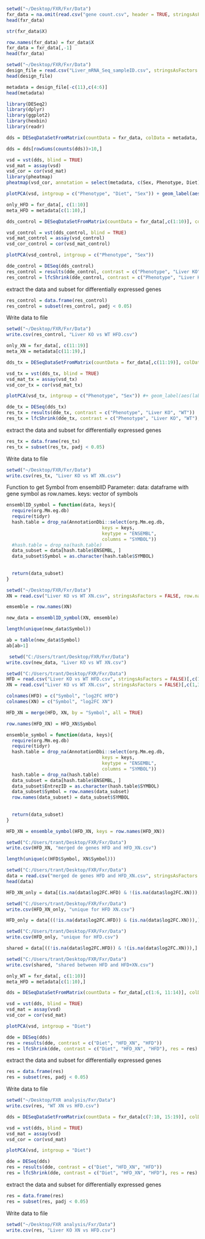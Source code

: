 ```r
setwd("~/Desktop/FXR/Fxr/Data")
fxr_data = na.omit(read.csv("gene count.csv", header = TRUE, stringsAsFactors = FALSE, row.names = 1))[,-c(11)]
head(fxr_data)
```

```r
str(fxr_data$X)
```

```r
row.names(fxr_data) = fxr_data$X
fxr_data = fxr_data[,-1]
head(fxr_data)
```



```r
setwd("~/Desktop/FXR/Fxr/Data")
design_file = read.csv("Liver_mRNA_Seq_sampleID.csv", stringsAsFactors = FALSE, row.names = 1)
head(design_file)
```

```r
metadata = design_file[-c(11),c(4:6)]
head(metadata)
```

```r
library(DESeq2)
library(dplyr)
library(ggplot2)
library(hexbin)
library(readr)
```


```r
dds = DESeqDataSetFromMatrix(countData = fxr_data, colData = metadata, design = ~Diet)
```

```r
dds = dds[rowSums(counts(dds))>10,]
```

```r
vsd = vst(dds, blind = TRUE)
vsd_mat = assay(vsd)
vsd_cor = cor(vsd_mat)
library(pheatmap)
pheatmap(vsd_cor, annotation = select(metadata, c(Sex, Phenotype, Diet)))
```

```r
plotPCA(vsd, intgroup = c("Phenotype", "Diet", "Sex")) + geom_label(aes(label = row.names(metadata)))
```

```r
only_HFD = fxr_data[, c(1:10)]
meta_HFD = metadata[c(1:10),]
```


```r
dds_control = DESeqDataSetFromMatrix(countData = fxr_data[,c(1:10)], colData = metadata[c(1:10),], design = ~Phenotype)
```

```r
vsd_control = vst(dds_control, blind = TRUE)
vsd_mat_control = assay(vsd_control)
vsd_cor_control = cor(vsd_mat_control)
```

```r

plotPCA(vsd_control, intgroup = c("Phenotype", "Sex"))

```

```r
dde_control = DESeq(dds_control)
res_control = results(dde_control, contrast = c("Phenotype", "Liver KO", "WT"))
res_control = lfcShrink(dde_control, contrast = c("Phenotype", "Liver KO", "WT"), res = res_control)
```

extract the data and subset for differentially expressed genes

```r
res_control = data.frame(res_control)
res_control = subset(res_control, padj < 0.05)
```

Write data to file
```r
setwd("~/Desktop/FXR/Fxr/Data")
write.csv(res_control, "Liver KO vs WT HFD.csv")
```




```r
only_XN = fxr_data[, c(11:19)]
meta_XN = metadata[c(11:19),]
```

```r
dds_tx = DESeqDataSetFromMatrix(countData = fxr_data[,c(11:19)], colData = metadata[c(11:19),], design = ~Phenotype)
```
```r
vsd_tx = vst(dds_tx, blind = TRUE)
vsd_mat_tx = assay(vsd_tx)
vsd_cor_tx = cor(vsd_mat_tx)
```

```r

plotPCA(vsd_tx, intgroup = c("Phenotype", "Sex")) #+ geom_label(aes(label = row.names(meta_XN)))

```



```r
dde_tx = DESeq(dds_tx)
res_tx = results(dde_tx, contrast = c("Phenotype", "Liver KO", "WT"))
res_tx = lfcShrink(dde_tx, contrast = c("Phenotype", "Liver KO", "WT"), res = res_tx)
```

extract the data and subset for differentially expressed genes

```r
res_tx = data.frame(res_tx)
res_tx = subset(res_tx, padj < 0.05)
```

Write data to file
```r
setwd("~/Desktop/FXR/Fxr/Data")
write.csv(res_tx, "Liver KO vs WT XN.csv")
```

Function to get Symbol from ensemblID
Parameter:
  data: dataframe with gene symbol as row.names.
  keys: vector of symbols
```r
ensemblID_symbol = function(data, keys){
  require(org.Mm.eg.db)
  require(tidyr)
  hash.table = drop_na(AnnotationDbi::select(org.Mm.eg.db,
                                   keys = keys,
                                   keytype = "ENSEMBL",
                                   columns = "SYMBOL"))
  #hash.table = drop_na(hash.table)
  data_subset = data[hash.table$ENSEMBL, ]
  data_subset$Symbol = as.character(hash.table$SYMBOL)
  
  
  return(data_subset)
}
```

```r
setwd("~/Desktop/FXR/Fxr/Data")
XN = read.csv("Liver KO vs WT XN.csv", stringsAsFactors = FALSE, row.names = 1)
```

```r
emsemble = row.names(XN)
```

```r
new_data = ensemblID_symbol(XN, emsemble)
```
```r
length(unique(new_data$Symbol))
```

```r
ab = table(new_data$Symbol)
ab[ab>1]
```


```r
 setwd("C:/Users/trant/Desktop/FXR/Fxr/Data")
write.csv(new_data, "Liver KO vs WT XN.csv")
```


```r
setwd("C:/Users/trant/Desktop/FXR/Fxr/Data")
HFD = read.csv("Liver KO vs WT HFD.csv", stringsAsFactors = FALSE)[,c(1,3)]
XN = read.csv("Liver KO vs WT XN.csv", stringsAsFactors = FALSE)[,c(1,3)]
```

```r
colnames(HFD) = c("Symbol", "log2FC HFD")
colnames(XN) = c("Symbol", "log2FC XN")
```

```r
HFD_XN = merge(HFD, XN, by = "Symbol", all = TRUE)
```

```r
row.names(HFD_XN) = HFD_XN$Symbol
```


```r
ensemble_symbol = function(data, keys){
  require(org.Mm.eg.db)
  require(tidyr)
  hash.table = drop_na(AnnotationDbi::select(org.Mm.eg.db,
                                   keys = keys,
                                   keytype = "ENSEMBL",
                                   columns = "SYMBOL"))
  hash.table = drop_na(hash.table)
  data_subset = data[hash.table$ENSEMBL, ]
  data_subset$EntrezID = as.character(hash.table$SYMBOL)
  data_subset$Symbol = row.names(data_subset)
  row.names(data_subset) = data_subset$SYMBOL
  
  
  return(data_subset)
}
```

```r
HFD_XN = ensemble_symbol(HFD_XN, keys = row.names(HFD_XN))
```


```r
setwd("C:/Users/trant/Desktop/FXR/Fxr/Data")
write.csv(HFD_XN, "merged de genes HFD and HFD_XN.csv")
```

```r
length(unique(c(HFD$Symbol, XN$Symbol)))
```

```r
setwd("C:/Users/trant/Desktop/FXR/Fxr/Data")
data = read.csv("merged de genes HFD and HFD_XN.csv", stringsAsFactors = FALSE, row.names = 1)
head(data)
```

```r
HFD_XN_only = data[(is.na(data$log2FC.HFD) & !(is.na(data$log2FC.XN))),]
```

```r
setwd("C:/Users/trant/Desktop/FXR/Fxr/Data")
write.csv(HFD_XN_only, "unique for HFD XN.csv")
```

```r
HFD_only = data[((!is.na(data$log2FC.HFD)) & (is.na(data$log2FC.XN))),]
```

```r
setwd("C:/Users/trant/Desktop/FXR/Fxr/Data")
write.csv(HFD_only, "unique for HFD.csv")
```

```r
shared = data[((!is.na(data$log2FC.HFD)) & !(is.na(data$log2FC.XN))),]
```

```r
setwd("C:/Users/trant/Desktop/FXR/Fxr/Data")
write.csv(shared, "shared between HFD and HFD+XN.csv")
```

```r
only_WT = fxr_data[, c(1:10)]
meta_HFD = metadata[c(1:10),]
```


```r
dds = DESeqDataSetFromMatrix(countData = fxr_data[,c(1:6, 11:14)], colData = metadata[c(1:6, 11:14),], design = ~Diet)
```


```r
vsd = vst(dds, blind = TRUE)
vsd_mat = assay(vsd)
vsd_cor = cor(vsd_mat)
```

```r

plotPCA(vsd, intgroup = "Diet")

```

```r
dde = DESeq(dds)
res = results(dde, contrast = c("Diet", "HFD_XN", "HFD"))
res = lfcShrink(dde, contrast = c("Diet", "HFD_XN", "HFD"), res = res)
```

extract the data and subset for differentially expressed genes

```r
res = data.frame(res)
res = subset(res, padj < 0.05)
```

Write data to file
```r
setwd("~/Desktop/FXR analysis/Fxr/Data")
write.csv(res, "WT XN vs HFD.csv")
```

```r
dds = DESeqDataSetFromMatrix(countData = fxr_data[c(7:10, 15:19)], colData = metadata[c(7:10, 15:19),], design = ~Diet)
```

```r
vsd = vst(dds, blind = TRUE)
vsd_mat = assay(vsd)
vsd_cor = cor(vsd_mat)
```

```r

plotPCA(vsd, intgroup = "Diet")

```

```r
dde = DESeq(dds)
res = results(dde, contrast = c("Diet", "HFD_XN", "HFD"))
res = lfcShrink(dde, contrast = c("Diet", "HFD_XN", "HFD"), res = res)
```

extract the data and subset for differentially expressed genes

```r
res = data.frame(res)
res = subset(res, padj < 0.05)
```

Write data to file
```r
setwd("~/Desktop/FXR analysis/Fxr/Data")
write.csv(res, "Liver KO XN vs HFD.csv")
```


